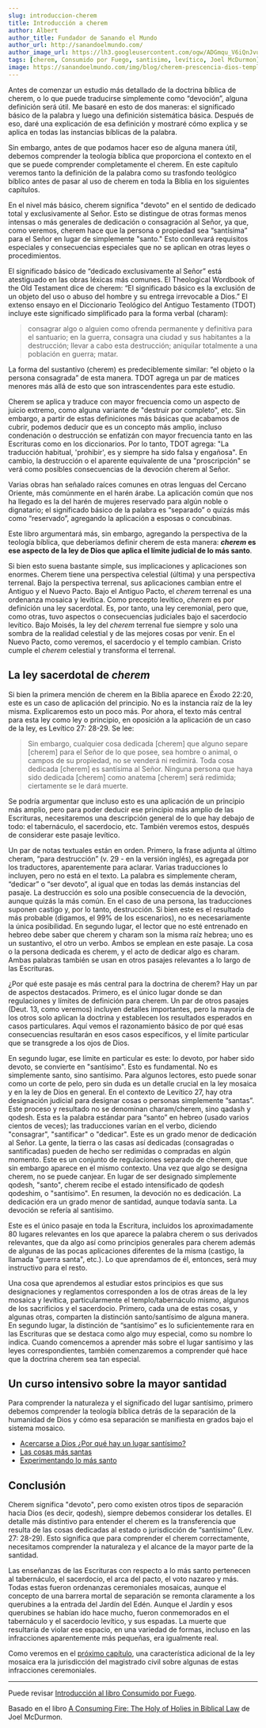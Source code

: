 ```yaml
---
slug: introduccion-cherem
title: Introducción a cherem
author: Albert
author_title: Fundador de Sanando el Mundo
author_url: http://sanandoelmundo.com/
author_image_url: https://lh3.googleusercontent.com/ogw/ADGmqu_V6iQnJvuIOUFQJ8ebZQW6vvBd8lk0fipmF92Z
tags: [cherem, Consumido por Fuego, santisimo, levítico, Joel McDurmon]
image: https://sanandoelmundo.com/img/blog/cherem-prescencia-dios-templo.png
---
```



<Redirect to="/articles/introduccion-a-cherem" />



Antes de comenzar un estudio más detallado de la doctrina bíblica de cherem, o lo que puede traducirse simplemente como “devoción”, alguna definición será útil. Me basaré en esto de dos maneras: el significado básico de la palabra y luego una definición sistemática básica. Después de eso, daré una explicación de esa definición y mostraré cómo explica y se aplica en todas las instancias bíblicas de la palabra.

Sin embargo, antes de que podamos hacer eso de alguna manera útil, debemos comprender la teología bíblica que proporciona el contexto en el que se puede comprender completamente el cherem. En este capítulo veremos tanto la definición de la palabra como su trasfondo teológico bíblico antes de pasar al uso de cherem en toda la Biblia en los siguientes capítulos.


<!--truncate-->

En el nivel más básico, cherem significa "devoto" en el sentido de dedicado total y exclusivamente al Señor. Esto se distingue de otras formas menos intensas o más generales de dedicación o consagración al Señor, ya que, como veremos, cherem hace que la persona o propiedad sea “santísima” para el Señor en lugar de simplemente "santo." Esto conllevará requisitos especiales y consecuencias especiales que no se aplican en otras leyes o procedimientos.

El significado básico de “dedicado exclusivamente al Señor” está atestiguado en las obras léxicas más comunes. El Theological Wordbook of the Old Testament dice de cherem: “El significado básico es la exclusión de un objeto del uso o abuso del hombre y su entrega irrevocable a Dios.” El extenso ensayo en el Diccionario Teológico del Antiguo Testamento (TDOT) incluye este significado simplificado para la forma verbal (charam):

> consagrar algo o alguien como ofrenda permanente y definitiva para el santuario; en la guerra, consagra una ciudad y sus habitantes a la destrucción; llevar a cabo esta destrucción; aniquilar totalmente a una población en guerra; matar.

La forma del sustantivo (cherem) es predeciblemente similar: “el objeto o la persona consagrada” de esta manera. TDOT agrega un par de matices menores más allá de esto que son intrascendentes para este estudio.

Cherem se aplica y traduce con mayor frecuencia como un aspecto de juicio extremo, como alguna variante de "destruir por completo", etc. Sin embargo, a partir de estas definiciones más básicas que acabamos de cubrir, podemos deducir que es un concepto más amplio, incluso condenación o destrucción se enfatizán con mayor frecuencia tanto en las Escrituras como en los diccionarios. Por lo tanto, TDOT agrega: "La traducción habitual, 'prohibir', es y siempre ha sido falsa y engañosa". En cambio, la destrucción o el aparente equivalente de una "proscripción" se verá como posibles consecuencias de la devoción cherem al Señor.

Varias obras han señalado raíces comunes en otras lenguas del Cercano Oriente, más comúnmente en el harén árabe. La aplicación común que nos ha llegado es la del harén de mujeres reservado para algún noble o dignatario; el significado básico de la palabra es “separado” o quizás más como “reservado”, agregando la aplicación a esposas o concubinas.

Este libro argumentará más, sin embargo, agregando la perspectiva de la teología bíblica, que deberíamos definir cherem de esta manera: ***cherem* es ese aspecto de la ley de Dios que aplica el límite judicial de lo más santo**.

Si bien esto suena bastante simple, sus implicaciones y aplicaciones son enormes. Cherem tiene una perspectiva celestial (última) y una perspectiva terrenal. Bajo la perspectiva terrenal, sus aplicaciones cambian entre el Antiguo y el Nuevo Pacto. Bajo el Antiguo Pacto, el *cherem* terrenal es una ordenanza mosaica y levítica. Como precepto levítico, *cherem* es por definición una ley sacerdotal. Es, por tanto, una ley ceremonial, pero que, como otras, tuvo aspectos o consecuencias judiciales bajo el sacerdocio levítico. Bajo Moisés, la ley del *cherem* terrenal fue siempre y solo una sombra de la realidad celestial y de las mejores cosas por venir. En el Nuevo Pacto, como veremos, el sacerdocio y el templo cambian. Cristo cumple el *cherem* celestial y transforma el terrenal.

## La ley sacerdotal de *cherem*

Si bien la primera mención de cherem en la Biblia aparece en Éxodo 22:20, este es un caso de aplicación del principio. No es la instancia raíz de la ley misma. Explicaremos esto un poco más. Por ahora, el texto más central para esta ley como ley o principio, en oposición a la aplicación de un caso de la ley, es Levítico 27: 28-29. Se lee:

> Sin embargo, cualquier cosa dedicada [cherem] que alguno separe [cherem]  para el Señor de lo que posee, sea hombre o animal, o campos de su propiedad, no se venderá ni redimirá. Toda cosa dedicada [cherem]  es santísima al Señor. Ninguna persona que haya sido dedicada [cherem] como anatema [cherem] será redimida; ciertamente se le dará muerte.

Se podría argumentar que incluso esto es una aplicación de un principio más amplio, pero para poder deducir ese principio más amplio de las Escrituras, necesitaremos una descripción general de lo que hay debajo de todo: el tabernáculo, el sacerdocio, etc. También veremos estos, después de considerar este pasaje levítico.

Un par de notas textuales están en orden. Primero, la frase adjunta al último cheram, “para destrucción” (v. 29 - en la versión inglés), es agregada por los traductores, aparentemente para aclarar. Varias traducciones lo incluyen, pero no está en el texto. La palabra es simplemente cheram, “dedicar” o “ser devoto”, al igual que en todas las demás instancias del pasaje. La destrucción es solo una posible consecuencia de la devoción, aunque quizás la más común. En el caso de una persona, las traducciones suponen castigo y, por lo tanto, destrucción. Si bien este es el resultado más probable (digamos, el 99% de los escenarios), no es necesariamente la única posibilidad. En segundo lugar, el lector que no esté entrenado en hebreo debe saber que cherem y charam son la misma raíz hebrea; uno es un sustantivo, el otro un verbo. Ambos se emplean en este pasaje. La cosa o la persona dedicada es cherem, y el acto de dedicar algo es charam. Ambas palabras también se usan en otros pasajes relevantes a lo largo de las Escrituras.

¿Por qué este pasaje es más central para la doctrina de cherem? Hay un par de aspectos destacados. Primero, es el único lugar donde se dan regulaciones y límites de definición para cherem. Un par de otros pasajes (Deut. 13, como veremos) incluyen detalles importantes, pero la mayoría de los otros solo aplican la doctrina y establecen los resultados esperados en casos particulares. Aquí vemos el razonamiento básico de por qué esas consecuencias resultarán en esos casos específicos, y el límite particular que se transgrede a los ojos de Dios.

En segundo lugar, ese límite en particular es este: lo devoto, por haber sido devoto, se convierte en "santísimo". Esto es fundamental. No es simplemente santo, sino santísimo. Para algunos lectores, esto puede sonar como un corte de pelo, pero sin duda es un detalle crucial en la ley mosaica y en la ley de Dios en general. En el contexto de Levítico 27, hay otra designación judicial para designar cosas o personas simplemente “santas”. Este proceso y resultado no se denominan charam/cherem, sino qadash y qodesh. Esta es la palabra estándar para “santo” en hebreo (usado varios cientos de veces); las traducciones varían en el verbo, diciendo "consagrar", "santificar" o "dedicar". Este es un grado menor de dedicación al Señor. La gente, la tierra o las casas así dedicadas (consagradas o santificadas) pueden de hecho ser redimidas o compradas en algún momento. Este es un conjunto de regulaciones separado de cherem, que sin embargo aparece en el mismo contexto. Una vez que algo se designa cherem, no se puede canjear. En lugar de ser designado simplemente qodesh, "santo", cherem recibe el estado intensificado de qodesh qodeshim, o "santísimo". En resumen, la devoción no es dedicación. La dedicación era un grado menor de santidad, aunque todavía santa. La devoción se refería al santísimo.

Este es el único pasaje en toda la Escritura, incluidos los aproximadamente 80 lugares relevantes en los que aparece la palabra cherem o sus derivados relevantes, que da algo así como principios generales para cherem además de algunas de las pocas aplicaciones diferentes de la misma (castigo, la llamada "guerra santa", etc.). Lo que aprendamos de él, entonces, será muy instructivo para el resto.

Una cosa que aprendemos al estudiar estos principios es que sus designaciones y reglamentos corresponden a los de otras áreas de la ley mosaica y levítica, particularmente el templo/tabernáculo mismo, algunos de los sacrificios y el sacerdocio. Primero, cada una de estas cosas, y algunas otras, comparten la distinción santo/santísimo de alguna manera. En segundo lugar, la distinción de “santísimo” es lo suficientemente rara en las Escrituras que se destaca como algo muy especial, como su nombre lo indica. Cuando comencemos a aprender más sobre el lugar santísimo y las leyes correspondientes, también comenzaremos a comprender qué hace que la doctrina cherem sea tan especial.

## Un curso intensivo sobre la mayor santidad

Para comprender la naturaleza y el significado del lugar santísimo, primero debemos comprender la teología bíblica detrás de la separación de la humanidad de Dios y cómo esa separación se manifiesta en grados bajo el sistema mosaico.

- [Acercarse a Dios ¿Por qué hay un lugar santísimo?](/blog/introduccion-cherem-por-que-hay-un-lugar-santisimo)
- [Las cosas más santas](/blog/introduccion-cherem-las-cosas-mas-santas)
- [Experimentando lo más santo](/blog/introduccion-cherem-experimentando-lo-mas-santo)

## Conclusión

Cherem significa "devoto", pero como existen otros tipos de separación hacia Dios (es decir, qodesh), siempre debemos considerar los detalles. El detalle más distintivo para entender el cherem es la transferencia que resulta de las cosas dedicadas al estado o jurisdicción de “santísimo” (Lev. 27: 28-29). Esto significa que para comprender el cherem correctamente, necesitamos comprender la naturaleza y el alcance de la mayor parte de la santidad.

Las enseñanzas de las Escrituras con respecto a lo más santo pertenecen al tabernáculo, el sacerdocio, el arca del pacto, el voto nazareo y más. Todas estas fueron ordenanzas ceremoniales mosaicas, aunque el concepto de una barrera mortal de separación se remonta claramente a los querubines a la entrada del Jardín del Edén. Aunque el Jardín y esos querubines se habían ido hace mucho, fueron conmemorados en el tabernáculo y el sacerdocio levítico, y sus espadas. La muerte que resultaría de violar ese espacio, en una variedad de formas, incluso en las infracciones aparentemente más pequeñas, era igualmente real.

Como veremos en el [próximo capítulo](/blog/cherem-ley-biblica-joel-mcdurmon), una característica adicional de la ley mosaica era la jurisdicción del magistrado civil sobre algunas de estas infracciones ceremoniales.

------

Puede revisar [Introducción al libro Consumido por Fuego](/blog/consumido-por-fuego-introduccion-cherem-joel-mcdurmon).

<ConsumidoPorFuego />

<div className="alert alert--secondary" role="info">
  Basado en el libro <a href="https://www.amazon.com/Consuming-Fire-Holy-Holies-Biblical/dp/1078311242">A Consuming Fire: The Holy of Holies in Biblical Law</a> de Joel McDurmon.
</div>